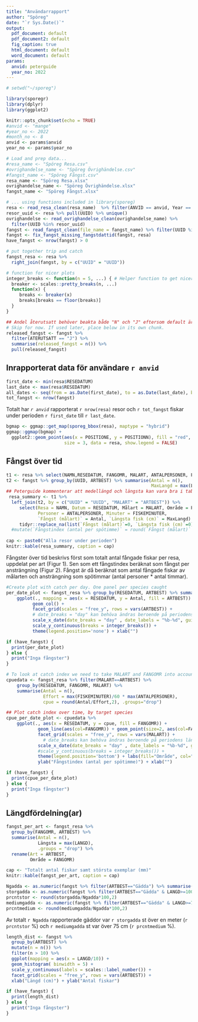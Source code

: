 ```yaml
---
title: "Användarrapport"
author: "Spöreg"
date: "`r Sys.Date()`"
output:
  pdf_document: default
  pdf_document2: default
  fig_caption: true
  html_document: default
  word_document: default
params:
  anvid: peterguide
  year_no: 2022
---
```


\renewcommand{\figurename}{Figur}
\renewcommand{\tablename}{Tabell}
\renewcommand{\contentsname}{Innehåll}


```r
# setwd("~/sporeg")

library(sporegr)
library(dplyr)
library(ggplot2)

knitr::opts_chunk$set(echo = TRUE)
#anvid <- "mange"
#year_no <- 2022
#month_no <- 8
anvid <- params$anvid
year_no <- params$year_no

# Load and prep data...
#resa_name <- "Spöreg Resa.csv"
#ovrighandelse_name <- "Spöreg Övrighändelse.csv"
#fangst_name <- "Spöreg Fångst.csv"
resa_name <- "Spöreg Resa.xlsx"
ovrighandelse_name <- "Spöreg Övrighändelse.xlsx"
fangst_name <- "Spöreg Fångst.xlsx"

# ... using functions included in library(sporeg)
resa <- read_resa_clean(resa_name)  %>% filter(ANVID == anvid, Year == year_no)
resor_uuid <- resa %>% pull(UUID) %>% unique()
ovrighandelse <- read_ovrighandelse_clean(ovrighandelse_name) %>%
  filter(UUID %in% resor_uuid)
fangst <- read_fangst_clean(file_name = fangst_name) %>% filter(UUID %in% resor_uuid)
fangst <- fix_fangst_missing_fangstdattid(fangst, resa)
have_fangst <- nrow(fangst) > 0

# put together trip and catch
fangst_resa <- resa %>%
  right_join(fangst, by = c("UUID" = "UUID"))

# function for nicer plots
integer_breaks <- function(n = 5, ...) { # Helper function to get nicer scales
  breaker <- scales::pretty_breaks(n, ...)
  function(x) {
     breaks <- breaker(x)
     breaks[breaks == floor(breaks)]
  }
}

## Andel återutsatt behöver beakta både "N" och "J" eftersom default är "NA". 
# Skip for now. If used later, place below in its own chunk.
released_fangst <- fangst %>%
  filter(ATERUTSATT == "J") %>%
  summarise(released_fangst = n()) %>%
  pull(released_fangst)

```

## Inrapporterat data för användare `r anvid`  

```r
first_date <- min(resa$RESEDATUM)
last_date <- max(resa$RESEDATUM)
all_dates <- seq(from = as.Date(first_date), to = as.Date(last_date), by = 1)
tot_fangst <- nrow(fangst)
```

Totalt har *`r anvid`* rapporterat `r nrow(resa)` resor och `r tot_fangst` fiskar under perioden `r first_date` till `r last_date`. 

```r
bgmap <- ggmap::get_map(sporeg_bbox(resa), maptype = "hybrid")
ggmap::ggmap(bgmap) +
  ggplot2::geom_point(aes(x = POSITIONE, y = POSITIONN), fill = "red", shape = 23,
                      size = 3, data = resa, show.legend = FALSE)

```


## Fångst över tid

```r
t1 <- resa %>% select(NAMN,RESEDATUM, FANGOMR, MALART, ANTALPERSONER, FISKEMINUTER, UUID)
t2 <- fangst %>% group_by(UUID, ARTBEST) %>% summarise(Antal = n(), 
                                                       MaxLangd = max(LANGD)/10, .groups = "drop")
## Peterguide kommenterar att medellängd och längsta kan vara bra i tabellen. Testar ersätta cpue med längsta per tur
 resa_summary <- t1 %>%
  left_join(t2, by = c("UUID" = "UUID", "MALART" = "ARTBEST")) %>%
     select(Resa = NAMN, Datum = RESEDATUM, Målart = MALART, Område = FANGOMR,
            Personer = ANTALPERSONER, Minuter = FISKEMINUTER,
            `Fångst (målart)` = Antal, `Längsta fisk (cm)` = MaxLangd) %>% 
     tidyr::replace_na(list(`Fångst (målart)`=0, `Längsta fisk (cm)`=0))
  #mutate(`Fångstindex (antal per spötimme)` = round(`Fångst (målart)` / (Minuter/60*Personer),2))
   
cap <- paste0("Alla resor under perioden")
knitr::kable(resa_summary, caption = cap)
```

Fångster över tid beskrivs först som totalt antal fångade fiskar per resa, uppdelat per art (Figur 1). Sen som ett fångstindex beräknat som fångst per ansträngning (Figur 2). Fångst är då beräknat som antal fångade fiskar av målarten och ansträngning som spötimmar (antal personer * antal timmar).

```r
#Create plot with catch per day. One panel per species caught
per_date_plot <- fangst_resa %>% group_by(RESEDATUM, ARTBEST) %>% summarise(Antal = n(), .groups = "drop") %>% 
    ggplot(., mapping = aes(x = RESEDATUM, y = Antal, fill = ARTBEST)) +
          geom_col() +
          facet_grid(scales = "free_y", rows = vars(ARTBEST)) +
          # date_breaks = "day" kan behöva ändras beroende på periodens längd, tex "2 weeks" eller "1 weeks" är rätt bra för långa serier...
          scale_x_date(date_breaks = "day" , date_labels = "%b-%d", guide = guide_axis(angle = 60)) +
          scale_y_continuous(breaks = integer_breaks()) +
          theme(legend.position='none') + xlab("")

if (have_fangst) {
  print(per_date_plot)
} else {
  print("Inga fångster")
}
```


```r
# To look at catch index we need to take MALART and FANGOMR into account
cpuedata <- fangst_resa %>% filter(MALART==ARTBEST) %>%               
    group_by(RESEDATUM, FANGOMR, MALART) %>% 
    summarise(Antal = n(), 
              Effort = max(FISKEMINUTER)/60 * max(ANTALPERSONER),
              cpue = round(Antal/Effort,2), .groups="drop")

## Plot catch index over time, by target species
cpue_per_date_plot <- cpuedata %>% 
    ggplot(., aes(x = RESEDATUM, y = cpue, fill = FANGOMR)) +
            geom_line(aes(col=FANGOMR)) + geom_point(size=2, aes(col=FANGOMR)) + 
            facet_grid(scales = "free_y", rows = vars(MALART)) +
              # date_breaks kan behöva ändras beroende på periodens längd, tex "2 weeks" är rätt bra för långa serier...
            scale_x_date(date_breaks = "day" , date_labels = "%b-%d", guide = guide_axis(angle = 60)) +
            #scale_y_continuous(breaks = integer_breaks()) + 
            theme(legend.position='bottom') + labs(fill="Område", col="Område") +
            ylab("Fångstindex (antal per spötimme)") + xlab("")

if (have_fangst) {
  print(cpue_per_date_plot)
} else {
  print("Inga fångster")
}
```



## Längdfördelning(ar)

```r
fangst_per_art <- fangst_resa %>% 
  group_by(FANGOMR, ARTBEST) %>% 
  summarise(Antal = n(), 
            Längsta = max(LANGD),
            .groups = "drop") %>%
  rename(Art = ARTBEST,
         Område = FANGOMR)

cap <- "Totalt antal fiskar samt största exemplar (mm)"
knitr::kable(fangst_per_art, caption = cap)
```

```r
Ngadda <- as.numeric(fangst %>% filter(ARTBEST=="Gädda") %>% summarise(N=n()))
storgadda <- as.numeric(fangst %>% filter(ARTBEST=="Gädda" & LANGD>=1000) %>% summarise(N=n()))
prcntstor <- round(storgadda/Ngadda*100,2)
mediumgadda <- as.numeric(fangst %>% filter(ARTBEST=="Gädda" & LANGD>=750) %>% summarise(N=n()))
prcntmedium <- round(mediumgadda/Ngadda*100,2)
```

Av totalt `r Ngadda` rapporterade gäddor var `r storgadda` st över en meter (`r prcntstor` %) och `r mediumgadda` st var över 75 cm (`r prcntmedium` %). 


```r
length_dist <- fangst %>%
  group_by(ARTBEST) %>%
  mutate(n = n()) %>%
  filter(n > 10) %>%
  ggplot(mapping = aes(x = LANGD/10)) +
  geom_histogram( binwidth = 5) +
  scale_y_continuous(labels = scales::label_number()) +
  facet_grid(scales = "free_y", rows = vars(ARTBEST)) +
  xlab("Längd (cm)") + ylab("Antal fiskar")

if (have_fangst) {
  print(length_dist)
} else {
  print("Inga fångster")
}
```








